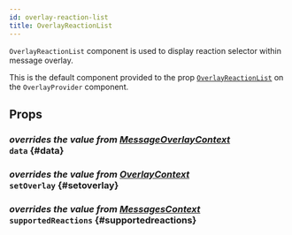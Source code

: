 ```yaml
---
id: overlay-reaction-list
title: OverlayReactionList
---
```



`OverlayReactionList` component is used to display reaction selector within message overlay.

This is the default component provided to the prop [`OverlayReactionList`](../core-components/overlay-provider.mdx#overlayreactionlist) on the `OverlayProvider` component.

## Props

### <div class="label description">_overrides the value from [MessageOverlayContext](../../contexts/message-overlay-context#data)_</div> `data` \{#data}

<MessageOverlayContextData />

### <div class="label description">_overrides the value from [OverlayContext](../../contexts/overlay-context#setoverlay)_</div> `setOverlay` \{#setoverlay}

<SetOverlay />

### <div class="label description">_overrides the value from [MessagesContext](../../contexts/messages-context#supportedreactions)_</div> `supportedReactions` \{#supportedreactions}

<SupportedReactions />
